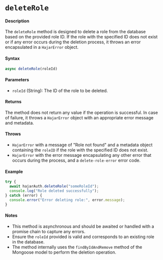 # `deleteRole`

#### Description

The `deleteRole` method is designed to delete a role from the database based on the provided role ID. If the role with the specified ID does not exist or if any error occurs during the deletion process, it throws an error encapsulated in a `HajarError` object.

#### Syntax

```javascript
async deleteRole(roleId)
```

#### Parameters

- `roleId` (String): The ID of the role to be deleted.

#### Returns

The method does not return any value if the operation is successful. In case of failure, it throws a `HajarError` object with an appropriate error message and metadata.

#### Throws

- `HajarError` with a message of "Role not found" and a metadata object containing the `roleID` if the role with the specified ID does not exist.
- `HajarError` with the error message encapsulating any other error that occurs during the process, and a `delete-role-error` error code.

#### Example

```javascript
try {
  await hajarAuth.deleteRole("someRoleId");
  console.log("Role deleted successfully");
} catch (error) {
  console.error("Error deleting role:", error.message);
}
```

#### Notes

- This method is asynchronous and should be awaited or handled with a promise chain to capture any errors.
- Ensure the `roleId` provided is valid and corresponds to an existing role in the database.
- The method internally uses the `findByIdAndRemove` method of the Mongoose model to perform the deletion operation.
